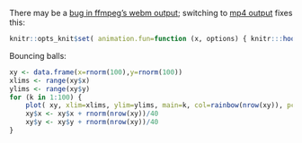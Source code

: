 There may be a [bug in ffmpeg's webm output](https://trac.ffmpeg.org/ticket/5108); switching to [mp4 output](https://github.com/yihui/knitr/issues/712) fixes this:
```r
knitr::opts_knit$set( animation.fun=function (x, options) { knitr:::hook_ffmpeg(x, options, ".mp4") } )
```

Bouncing balls:
```r
xy <- data.frame(x=rnorm(100),y=rnorm(100))
xlims <- range(xy$x)
ylims <- range(xy$y)
for (k in 1:100) {
    plot( xy, xlim=xlims, ylim=ylims, main=k, col=rainbow(nrow(xy)), pch=20 )
    xy$x <- xy$x + rnorm(nrow(xy))/40
    xy$y <- xy$y + rnorm(nrow(xy))/40
}
```
